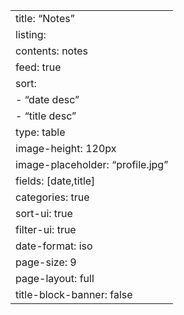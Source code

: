 ---
title: "Notes"
listing:
  contents: notes
  feed: true
  sort: 
    - "date desc"
    - "title desc"
  type: table
  image-height: 120px
  image-placeholder: "profile.jpg"
  fields: [date,title]
  categories: true
  sort-ui: true
  filter-ui: true
  date-format: iso 
  page-size: 9
page-layout: full
title-block-banner: false
---